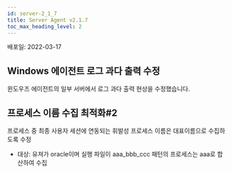 ```yaml
---
id: server-2_1_7
title: Server Agent v2.1.7
toc_max_heading_level: 2
---
```


배포일: 2022-03-17

## Windows 에이전트 로그 과다 출력 수정

윈도우즈 에이전트의 일부 서버에서 로그 과다 출력 현상을 수정했습니다.

## 프로세스 이름 수집 최적화#2

프로세스 중 최종 사용자 세션에 연동되는 휘발성 프로세스 이름은 대표이름으로 수집하도록 수정

- 대상: 유져가 oracle이며 실행 파일이 aaa_bbb_ccc 패턴의 프로세스는 aaa로 합산하여 수집
